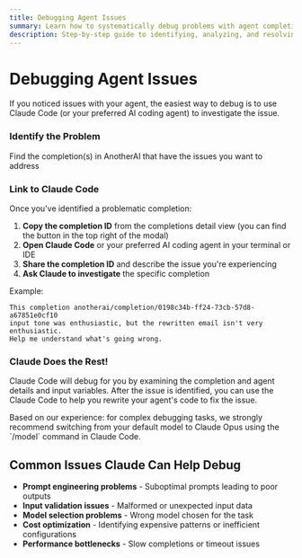 ```yaml
---
title: Debugging Agent Issues
summary: Learn how to systematically debug problems with agent completions using Claude Code's investigation capabilities
description: Step-by-step guide to identifying, analyzing, and resolving issues with your AI agents by leveraging completion IDs and Claude Code's debugging features
---
```


# Debugging Agent Issues


If you noticed issues with your agent, the easiest way to debug is to use Claude Code (or your preferred AI coding agent) to investigate the issue.

<Steps>
<Step>

### Identify the Problem

Find the completion(s) in AnotherAI that have the issues you want to address

</Step>

<Step>

### Link to Claude Code

Once you've identified a problematic completion:

1. **Copy the completion ID** from the completions detail view (you can find the button in the top right of the modal)
2. **Open Claude Code** or your preferred AI coding agent in your terminal or IDE
3. **Share the completion ID** and describe the issue you're experiencing
4. **Ask Claude to investigate** the specific completion

Example:
```
This completion anotherai/completion/0198c34b-ff24-73cb-57d8-a67851e0cf10 
input tone was enthusiastic, but the rewritten email isn't very enthusiastic. 
Help me understand what's going wrong.
```

</Step>

<Step>

### Claude Does the Rest!

Claude Code will debug for you by examining the completion and agent details and input variables. After the issue is identified, you can use the Claude Code to help you rewrite your agent's code to fix the issue.

<Callout type="tip">
Based on our experience: for complex debugging tasks, we strongly recommend switching from your default model to Claude Opus using the `/model` command in Claude Code. 
</Callout>


</Step>
</Steps>


## Common Issues Claude Can Help Debug

- **Prompt engineering problems** - Suboptimal prompts leading to poor outputs
- **Input validation issues** - Malformed or unexpected input data
- **Model selection problems** - Wrong model chosen for the task
- **Cost optimization** - Identifying expensive patterns or inefficient configurations
- **Performance bottlenecks** - Slow completions or timeout issues
